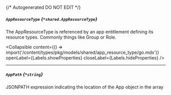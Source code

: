 {/* Autogenerated DO NOT EDIT  */}

##### `AppResourceType` *{`*shared.AppResourceType`}*
The AppResourceType is referenced by an app entitlement defining its resource types. Commonly things like Group or Role.

<Collapsible content={() => import('/content/types/pkg/models/shared/app_resource_type/go.mdx')} openLabel={Labels.showProperties} closeLabel={Labels.hideProperties} />


---
##### `AppPath` *{`*string`}*
JSONPATH expression indicating the location of the App object in the  array


